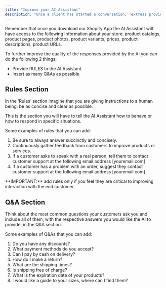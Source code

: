 ```yaml
---
title: "Improve your AI Assistant"
description: "Once a client has started a conversation, TextYess provides the ability to manage it manually."
---
```


Remember that once you download our Shopify App the AI Assistant will have access to the following information about your store: product catalogs, product pages, product photos, product variants, prices, product descriptions, product URLs.

To further improve the quality of the responses provided by the AI you can do the following 2 things:

- Provide RULES to the AI Assistant.
- Insert as many Q&As as possible.

## Rules Section

In the ‘Rules’ section imagine that you are giving instructions to a human being: be as concise and clear as possible.

This is the section you will have to tell the AI Assistant how to behave or how to respond in specific situations.

Some examples of rules that you can add:

1. Be sure to always answer succinctly and concisely.
2. Continuously gather feedback from customers to improve products or services.
3. If a customer asks to speak with a real person, tell them to contact customer support at the following email address [youremail.com]
4. If a customer has a problem with an order, suggest they contact customer support at the following email address [youremail.com].

<Warning>
  **IMPORTANT:** add rules only if you feel they are critical to improving
  interaction with the end customer.
</Warning>

## Q&A Section

Think about the most common questions your customers ask you and include all of them, with the respective answers you would like the AI to provide, in the Q&A section.

Some examples of Q&As that you can add:

1. Do you have any discounts?
2. What payment methods do you accept?
3. Can I pay by cash on delivery?
4. How do I make a return?
5. What are the shipping times?
6. Is shipping free of charge?
7. What is the expiration date of your products?
8. I would like a guide to your sizes, where can I find them?
